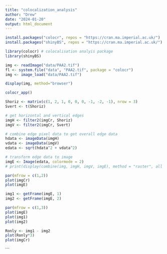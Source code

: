 ---
title: "colocalization_analysis"
author: "Drew"
date: "2024-01-20"
output: html_document
---

```{r}
install.packages("colocr", repos = "https://cran.ma.imperial.ac.uk/")
install.packages("shinyBS", repos = "https://cran.ma.imperial.ac.uk/")
```

```{r}
library(colocr) # colocalisation analyis package 
library(shinyBS)
```

```{r}
img <- readImage("data/PAA2.tif")
fl <- system.file("data", "PAA2.tif", package = "colocr")
img <- image_load("data/PAA2.tif")
```

```{r}
display(img, method="browser")
```

```{r}
colocr_app()
```

```{r}
Shoriz <- matrix(c(1, 2, 1, 0, 0, 0, -1, -2, -1), nrow = 3)
Svert <- t(Shoriz)

# get horizontal and vertical edges
imgH <- filter2(imgCr, Shoriz)
imgV <- filter2(imgCr, Svert)

# combine edge pixel data to get overall edge data
hdata <- imageData(imgH)
vdata <- imageData(imgV)
edata <- sqrt(hdata^2 + vdata^2)

# transform edge data to image
imgE <- Image(edata, colormode = 2)
# print(display(combine(img, imgH, imgV, imgE), method = "raster", all = T))

par(mfrow = c(1,2))
plot(imgCr)
plot(imgE)
```

```{r}

img1 <- getFrame(imgE, 1)
img2 <- getFrame(imgE, 2)

par(mfrow = c(1,3))
plot(imgE)
plot(img1)
plot(img2)

Ronly <- img1 - img2
plot(Ronly*3)
plot(imgCr)
```

```

